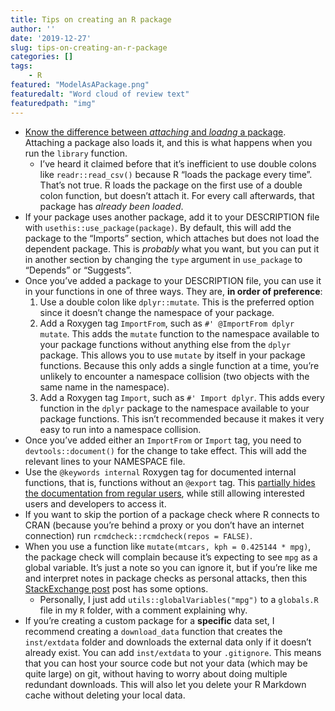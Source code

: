 ```yaml
---
title: Tips on creating an R package
author: ''
date: '2019-12-27'
slug: tips-on-creating-an-r-package
categories: []
tags:
    - R
featured: "ModelAsAPackage.png"
featuredalt: "Word cloud of review text"
featuredpath: "img"
---
```


* [Know the difference between *attaching* and *loadng* a package](http://r-pkgs.had.co.nz/namespace.html). Attaching a package also loads it, and this is what happens when you run the `library` function.
    * I've heard it claimed before that it's inefficient to use double colons like `readr::read_csv()` because R "loads the package every time". That's not true. R loads the package on the first use of a double colon function, but doesn't attach it. For every call afterwards, that package has _already been loaded_.
* If your package uses another package, add it to your DESCRIPTION file with `usethis::use_package(package)`. By default, this will add the package to the "Imports" section, which attaches but does not load the dependent package. This is *probably* what you want, but you can put it in another section by changing the `type` argument in `use_package` to "Depends" or "Suggests".
* Once you've added a package to your DESCRIPTION file, you can use it in your functions in one of three ways. They are, **in order of preference**:
    1. Use a double colon like `dplyr::mutate`. This is the preferred option since it doesn't change the namespace of your package.
    2. Add a Roxygen tag `ImportFrom`, such as `#' @ImportFrom dplyr mutate`. This adds the `mutate` function to the namespace available to your package functions without anything else from the `dplyr` package. This allows you to use `mutate` by itself in your package functions. Because this only adds a single function at a time, you're unlikely to encounter a namespace collision (two objects with the same name in the namespace).
    3. Add a Roxygen tag `Import`, such as `#' Import dplyr`. This adds every function in the `dplyr` package to the namespace available to your package functions. This isn't recommended because it makes it very easy to run into a namespace collision.
* Once you've added either an `ImportFrom` or `Import` tag, you need to `devtools::document()` for the change to take effect. This will add the relevant lines to your NAMESPACE file.
* Use the `@keywords internal` Roxygen tag for documented internal functions, that is, functions without an `@export` tag. This [partially hides the documentation from regular users](http://r-pkgs.had.co.nz/man.html), while still allowing interested users and developers to access it.
* If you want to skip the portion of a package check where R connects to CRAN (because you're behind a proxy or you don't have an internet connection) run `rcmdcheck::rcmdcheck(repos = FALSE)`.
* When you use a function like `mutate(mtcars, kph = 0.425144 * mpg)`, the package check will complain because it's expecting to see `mpg` as a global variable. It's just a note so you can ignore it, but if you're like me and interpret notes in package checks as personal attacks, then this [StackExchange post](https://stackoverflow.com/questions/9439256/how-can-i-handle-r-cmd-check-no-visible-binding-for-global-variable-notes-when) post has some options.
    * Personally, I just add `utils::globalVariables("mpg")` to a `globals.R` file in my `R` folder, with a comment explaining why.
* If you're creating a custom package for a **specific** data set, I recommend creating a `download_data` function that creates the `inst/extdata` folder and downloads the external data only if it doesn't already exist. You can add `inst/extdata` to your `.gitignore`. This means that you can host your source code but not your data (which may be quite large) on git, without having to worry about doing multiple redundant downloads. This will also let you delete your R Markdown cache without deleting your local data.